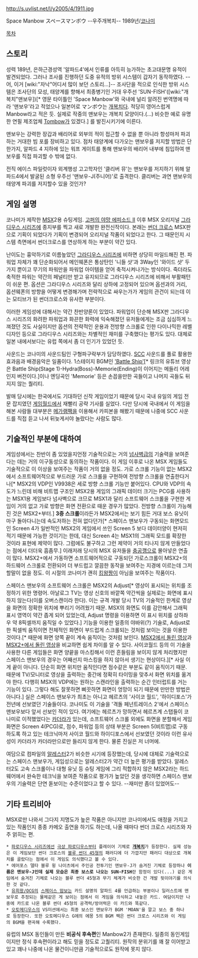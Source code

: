 http://s.uvlist.net/l/y2005/4/1911.jpg

Space Manbow
スペースマンボウ --우주개복치--
1989년/[[코나미]]

[[목차]]

== 스토리 == 
성력 189년, 은하근경성역 '알파드4'에서 인류를 아득히 능가하는 초고대문명 유적이 발견되었다. 그러나 조사를 진행하던 도중 유적의 방위 시스템이 갑자기 동작하였다. --어, 이거 [wiki:"자낙"어디서 많이 보던 스토리...]-- 조사단을 적으로 인식한 방위 시스템은 조사단의 모성, 태양계를 향해서 최종병기인 거대 우주선 'SUN-FISH'([wiki:"개복치"맨보우])[* 영문 타이틀인 'Space Manbow'와 국내에 널리 알려진 번역명에 따라 '맨보우'라고 적었으나 일본어로 マンボウ는 [[개복치]]다. 적당히 영어스럽게 Manbow라고 적은 듯. 실제로 작중의 맨보우는 개복치 모양이다.(...) 비슷한 예로 유명한 연필 제조업체 [[Tombow]]가 있겠다.] 를 발진시키기에 이른다. 

맨보우는 강력한 장갑과 배리어로 외부의 적이 접근할 수 없을 뿐 아니라 항성마저 파괴하는 거대한 빔 포를 장비하고 있다. 점차 태양계에 다가오는 맨보우를 저지할 방법은 단 한가지, 알파드 4 지하에 있는 워프 게이트를 통해 맨보우의 배리어 내부에 침입하여 맨보우를 직접 파괴할 수 밖에 없다.

전직 에이스 파일럿이자 외계행성 고고학자인 '클리버 뮤'는 맨보우를 저지하기 위해 알파드4에서 발굴된 소형 우주선 '맨보우-J(주니어)'로 출격한다. 클리버는 과연 맨보우의 태양계 파괴를 저지할수 있을 것인가? 


== 게임 설명 ==
코나미가 제작한 [[MSX]]2용 슈팅게임. [[고퍼의 야망 에피소드 II]] 이후 MSX 오리지널 [[그라디우스 시리즈]]에 종지부를 찍고 새로 개발한 완전신작이다. 본래는 [[썬더 크로스]] MSX판으로 기획이 되었다가 기획이 변경되어 오리지널 작품이 되었다고 한다. 그 때문인지 시스템 측면에서 썬더크로스를 연상하게 하는 부분이 약간 있다. 

난이도는 흉악하기로 이름높았던 [[그라디우스 시리즈]]에 비하면 상당히 마일드해진 편. 파워업 자체가 꽤 단순화되어서 메인웨폰은 통상탄인 '니들 샷'과 3Way인 '와이드 샷' 두 가지 뿐이고 무기의 파워만을 파워업 아이템을 얻어 축적시켜나가는 방식이다. 죽더라도 축적한 파워는 약간의 페널티만 받고 유지되므로 그라디우스 시리즈에 비해서 부활패턴이 쉬운 편. 옵션은 그라디우스 시리즈와 달리 상하에 고정되어 있으며 옵션과의 거리, 옵션웨폰의 방향을 어떻게 변경해가며 전략적으로 싸우는가가 게임의 관건이 되는데 이는 모티브가 된 썬더크로스와 유사한 부분이다. 

이러한 게임성에 대해서는 약간 찬반양론이 있었다. 파워업이 단순해 MSX판 그라디우스 시리즈의 화려한 파워업과 화끈한 화력에 익숙해졌던 유저들에게는 조금 심심하게 느껴졌던 것도 사실이지만 옵션의 전략적인 운용과 전방향 스크롤로 인한 다이나믹한 레벨디자인 등으로 그라디우스 시리즈와는 차별적인 재미를 구축했다는 평가도 있다. 대체로 일본 내에서보다는 유럽 쪽에서 좀 더 인기가 있었던 듯. 

사운드는 코나미의 사운드팀인 구형파구락부가 담당하였다. [[SCC]] 사운드를 풀로 활용한 효과음과 배경음악은 일품이다. 1스테이지 BGM인 [http://www.youtube.com/watch?v=d8TqnuOhOSo 'Battle Ship'][* 링크의 유튜브 영상은 Battle Ship(Stage 1)-Hydra(Boss)-Memorie(Ending)이 이어지는 메들리 어레인지 버전이다.]이나 엔딩곡인 'Memorie' 등은 손꼽을만한 곡들이고 나머지 곡들도 뒤지지 않는 퀄리티.

발매 당시에는 한국에서도 기대하던 신작 게임이었기 때문에 당시 국내 유일의 게임 전문 잡지였던 [[게임월드]]에서 재빨리 공략 기사를 실었다. 다만 당시에 국내에서 이 게임을 해본 사람들 대부분은 [[메가램팩]]을 이용해서 카피본을 해봤기 때문에 나중에 SCC 사운드를 직접 듣고 나서 뒤늦게서야 놀랐다는 사람도 많다. 


== 기술적인 부분에 대하여 ==
게임성에서는 찬반이 좀 있었을지언정 기술적으로는 거의 [[넘사벽]]급의 기술력을 보여준다는 데는 거의 이구동성으로 동의하는 작품이다. 이 게임 이후로 나온 MSX 게임들도 기술적으로 이 이상을 보여주는 작품이 거의 없을 정도. 가로 스크롤 기능이 없는 MSX2에서 소프트웨어적으로 부드러운 가로 스크롤을 구현하여 전방향 스크롤을 연출한다거나[* MSX2의 VDP인 V9938은 세로 방향 스크롤 기능만 붙어있다. CPU와 VDP의 속도가 느린데 비해 비트맵 구조인 MSX2용 게임의 그래픽 데이터 크기는 PCG를 사용하는 MSX1용 게임보다 넘사벽으로 크므로 MSX1과 달리 소프트웨어 스크롤을 구현한 게임이 거의 없고 가로 방향은 화면 전환으로 때운 경우가 많았다. 전방향 스크롤이 가능해진 것은 MSX2+부터.] '''3중 스크롤'''이라든가 MSX2에서는 보기 힘든 거대 보스 유닛이 마구 돌아다니는데 속도저하는 전혀 없다던가[* 스페이스 맨보우가 구동되는 화면모드인 Screen 4가 일반적인 MSX2의 게임에서 쓰인 Screen 5 보다 데이터양이 현저히 적기 때문에 가능한 것이기는 한데, 대신 Screen 4는 MSX1의 그래픽 모드를 확장한 것이라 표현에 제약이 많다. 그럼에도 불구하고 그런 제약이 거의 티나지 않게 만들었다는 점에서 더더욱 흠좀무.] 이래저래 당시의 MSX 유저들을 [[충공깽]]으로 몰아넣은 연출이 많다. MSX2+에서 가동하면 소프트웨어적으로 구동되던 가로스크롤이 MSX2+의 하드웨어 스크롤로 전환되어 더 부드럽고 깔끔한 동작을 보여주는 지경에 이르는데 그저 할말이 없을 정도. 이 시절의 코나미가 괜히 [[킹왕짱]]이 아님을 보여주는 작품이다.

스페이스 맨보우의 소프트웨어 스크롤은 MSX2의 Adjust[* 영상이 표시되는 위치를 조정하기 위한 명령어. 아날로그 TV는 영상 신호의 바깥쪽 약간씩을 실제로는 화면에 표시하지 않는다(이를 오버스캔이라 한다). 이는 규격 개발 당시 TV의 기술적인 한계로 영상을 화면의 정확한 위치에 뿌리기 어려웠기 때문. MSX의 화면도 이를 감안해서 그래픽 표시 영역이 약간 좁게 되어 있었는데, Adjust 명령을 이용하면 이 표시 위치를 상하좌우 약 8픽셀까지 움직일 수 있었다.] 기능을 이용한 일종의 야바위(?) 기술로, Adjust로 한 픽셀씩 움직이면 전체적인 화면이 부드럽게 스크롤되는 것처럼 보이는 것을 이용한 것이다.[* 때문에 화면 양쪽 끝이 계속 움직이는 것처럼 보인다. [https://www.youtube.com/watch?v=VXYCJxCly6g MSX2에서 돌린 영상]과 [https://www.youtube.com/watch?v=gcZJ64PgtgA MSX2+에서 돌린 영상]을 비교하면 쉽게 차이를 알 수 있다. 사이코월드 등의 이 기술을 사용한 다른 게임들은 화면 양끝을 마스킹해서 이런 흔들림을 보이지 않게 처리했지만 스페이스 맨보우의 경우는 어째선지 마스킹을 하지 않아서 생기는 현상이다.][* 사실 이게 끝이 아니다. 단순히 화면 위치만 움직인다면 점수같은 부분도 같이 움직이기 때문. 때문에 TV/모니터로 영상을 출력하는 중간에 정확히 타이밍을 맞추서 화면 위치를 옮겨야 한다. 다행히 MSX의 VDP에는 원하는 스캔라인을 출력하는 순간 인터럽트를 거는 기능이 있다. 그렇다 해도 잘못하면 삐끗하면 화면이 엉망이 되기 때문에 만만한 방법은 아니다.] 실은 스페이스 맨보우가 최초는 아니고 헤르츠의 '사이코 월드', '하이디포스'가 전년에 선보였던 기술들이다. 코나미도 이 기술을 '격돌 페넌트레이스 2'에서 스페이스 맨보우보다 앞서 선보인 적이 있다. 여기에는 헤르츠가 망하면서 헤르츠계 스탭들이 코나미로 이적했었다는 [[카더라]]가 있는데, 소프트웨어 스크롤 외에도 화면을 분할해서 게임화면은 Screen 4(PCG)로, 점수, 파워업 등의 상태 부분은 Screen 5(비트맵)로 구동하도록 하고 있는 테크닉마저 사이코 월드와 하이디포스에서 선보였던 것이라 이런 유사성이 카더라가 카더라만으로만 들리지 않게 한다. 물론 진실은 저 너머에. 
 
여담으로 컴파일의 [[알레스터]]2가 비슷한 시기에 등장했는데, 당시에 대체로 기술력으로는 스페이스 맨보우가, 게임성으로는 알레스터2가 약간 더 높은 평가를 받았다. 알레스터2도 고속 스크롤이나 대형 유닛 등 슈팅 게임에 그리 적합하지 않은 MSX2라는 하드웨어에서 완숙한 테크닉을 보여준 작품으로 평가가 높았던 것을 생각하면 스페이스 맨보우의 기술력은 단연 돋보이는 수준이었다고 할 수 있다. --재미만 좀더 있었어도--


== 기타 트리비아 ==
MSX로만 나와서 그다지 지명도가 높은 작품은 아니지만 코나미에서도 애정을 가지고 있는 작품인지 종종 카메오 출연을 하기도 하는데, 나올 때마다 썬더 크로스 시리즈와 자주 얽히는 편.
 * [[파로디우스 시리즈]]에선 [[극상 파로디우스]]부터 플레이어 기체로 '''[[개복치]]'''가 등장한다. 실제 성능은 이 게임보단 썬더 크로스의 [[블루 썬더 45형]]의 패러디에 더 가깝지만 패러디 대상으로 개복치를 골랐다는 점에서 이 게임도 의식했다고 볼 수 있다.
 * 에어포스 델타 블루 윙 나이츠에서 주인공 전투기인 맨보우-J가 숨겨진 기체로 등장하나 '''이름은 맨보우-J인데 실제 모습은 최종 보스로 나오는 SUN-FISH'''란 함정이 있다(...) 같은 게임에서 숨겨진 기체로 나오는 블루 썬더 45형과 무기 체계가 비슷한 건 개발 뒷이야기를 의식한 것 같다.
 * [[유희왕/OCG]]의 [[스페이스 맘보]]는 카드 설명의 알파드 4를 언급하는 부분이나 일러스트에 맨보우로 추정되는 물체같은 게 보이는 점에서 이 게임을 의식하고 내놓은 카드. 여담이지만 나중에 카드로 나온 블루 썬더 45형의 공격력/방어력은 이 카드와 똑같다.
 * [[오토메디우스]]의 VS미션에서는 최종 보스인 맨보우가 BGM 'MOAN'을 깔고 보스 중 하나로 등장한다. 또한 오토메디우스 G에의 에몽 5의 BGM 팩은 썬더 크로스 시리즈와 이 게임의 BGM을 편곡해 수록했다.


유럽의 MSX 동인들이 만든 '''비공식 후속편'''인 Manbow2가 존재한다. 일종의 동인게임이지만 정식 후속편이라고 해도 믿을 정도로 고퀄리티. 원작의 분위기를 꽤 잘 이어받고 있고 꽤나 나중에 나온 물건이니만큼 기술적으로도 원작에 못지 않다.
